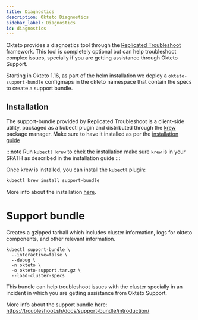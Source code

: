 ```yaml
---
title: Diagnostics
description: Okteto Diagnostics
sidebar_label: Diagnostics
id: diagnostics
---
```


Okteto provides a diagnostics tool through the [Replicated Troubleshoot](https://troubleshoot.sh) framework. This tool is completely optional but can help troubleshoot complex issues, specially if you are getting assistance through Okteto Support.

Starting in Okteto 1.16, as part of the helm installation we deploy a `okteto-support-bundle` configmaps in the okteto namespace that contain the specs to create a support bundle.

## Installation

The support-bundle provided by Replicated Troubleshoot is a client-side utility, packaged as a kubectl plugin and distributed through the [krew](https://github.com/kubernetes-sigs/krew/) package manager. Make sure to have it installed as per the [installation guide](https://krew.sigs.k8s.io/docs/user-guide/setup/install/)

:::note
Run `kubectl krew` to chek the installation make sure `krew` is in your $PATH as described in the installation guide
:::

Once krew is installed, you can install the `kubectl` plugin:


```bash
kubectl krew install support-bundle
```

More info about the installation [here](https://troubleshoot.sh/docs/#installation).

# Support bundle

Creates a gzipped tarball which includes cluster information, logs for okteto components, and other relevant information.

```
kubectl support-bundle \
  --interactive=false \
  --debug \
  -n okteto \
  -o okteto-support.tar.gz \
  --load-cluster-specs
```

This bundle can help troubleshoot issues with the cluster specially in an incident in which you are getting assistance from Okteto Support.

More info about the support bundle here: https://troubleshoot.sh/docs/support-bundle/introduction/








